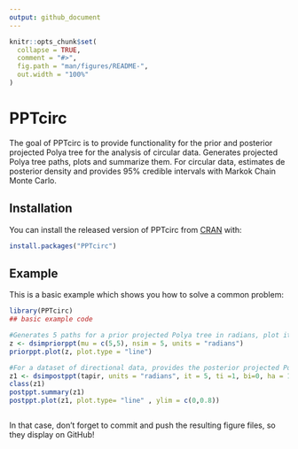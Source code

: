 ```yaml
---
output: github_document
---
```


<!-- README.md is generated from README.Rmd. Please edit that file -->

```r
knitr::opts_chunk$set(
  collapse = TRUE,
  comment = "#>",
  fig.path = "man/figures/README-",
  out.width = "100%"
)
```

# PPTcirc

<!-- badges: start -->
<!-- badges: end -->

The goal of PPTcirc is to provide functionality for the prior and posterior projected Polya tree for the analysis of circular data. Generates projected Polya tree paths, plots and summarize them.
For circular data, estimates de posterior density and provides 95\% credible intervals with Markok Chain Monte Carlo. 


## Installation

You can install the released version of PPTcirc from [CRAN](https://CRAN.R-project.org) with:

``` r
install.packages("PPTcirc")
```

## Example

This is a basic example which shows you how to solve a common problem:

```r
library(PPTcirc)
## basic example code

#Generates 5 paths for a prior projected Polya tree in radians, plot it and summarize the statistics for mean direction and concentration
z <- dsimpriorppt(mu = c(5,5), nsim = 5, units = "radians")
priorppt.plot(z, plot.type = "line")

#For a dataset of directional data, provides the posterior projected Polta tree density
z1 <- dsimpostppt(tapir, units = "radians", it = 5, ti =1, bi=0, ha = 1, hm =1)
class(z1)
postppt.summary(z1)
postppt.plot(z1, plot.type= "line" , ylim = c(0,0.8))



```

In that case, don't forget to commit and push the resulting figure files, so they display on GitHub!
